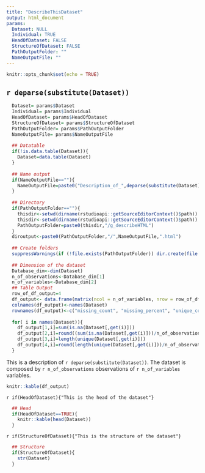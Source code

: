 ```yaml
---
title: "DescribeThisDataset"
output: html_document
params:
  Dataset: NULL
  Individual: TRUE
  HeadOfDataset: FALSE
  StructureOfDataset: FALSE
  PathOutputFolder: ""
  NameOutputFile: ""
---
```


```r
knitr::opts_chunk$set(echo = TRUE)
```

## `r deparse(substitute(Dataset))`

```r
  Dataset= params$Dataset
  Individual= params$Individual
  HeadOfDataset= params$HeadOfDataset
  StructureOfDataset= params$StructureOfDataset
  PathOutputFolder= params$PathOutputFolder
  NameOutputFile= params$NameOutputFile
  
  ## Datatable
  if(!is.data.table(Dataset)){
    Dataset=data.table(Dataset)
  }
  
  ## Name output
  if(NameOutputFile==""){
    NameOutputFile=paste0("Description_of_",deparse(substitute(Dataset)))
  }
  
  ## Directory
  if(PathOutputFolder==""){
    thisdir<-setwd(dirname(rstudioapi::getSourceEditorContext()$path))
    thisdir<-setwd(dirname(rstudioapi::getSourceEditorContext()$path))
    PathOutputFolder=paste0(thisdir,"/g_describeHTML")
  }
  diroutput<-paste0(PathOutputFolder,"/",NameOutputFile,".html")
  
  ## Create folders
  suppressWarnings(if (!file.exists(PathOutputFolder)) dir.create(file.path( PathOutputFolder)))
  
  ## Dimension of the dataset
  Database_dim<-dim(Dataset)
  n_of_observations<-Database_dim[1]
  n_of_variables<-Database_dim[2]
  ## Table Output
  row_of_df_output=4
  df_output<- data.frame(matrix(ncol = n_of_variables, nrow = row_of_df_output))
  colnames(df_output)<-names(Dataset)
  rownames(df_output)<-c("missing_count", "missing_percent", "unique_count", "unique_rate")
  
  for( i in names(Dataset)){
    df_output[1,i]=sum(is.na(Dataset[,get(i)]))
    df_output[2,i]=round((sum(is.na(Dataset[,get(i)]))/n_of_observations)*100, 2)
    df_output[3,i]=length(unique(Dataset[,get(i)]))
    df_output[4,i]=round(length(unique(Dataset[,get(i)]))/n_of_observations, 2)
  }
```

This is a description of `r deparse(substitute(Dataset))`. The dataset is composed by `r n_of_observations` observations of  `r n_of_variables` variables.

```r
knitr::kable(df_output)
```
 
`r if(HeadOfDataset){"This is the head of the dataset"}`

```r
  ## Head
  if(HeadOfDataset==TRUE){
    knitr::kable(head(Dataset))
  }
```

`r if(StructureOfDataset){"This is the structure of the dataset"}`

```r
  ## Structure
  if(StructureOfDataset){
    str(Dataset)
  }
```
 

